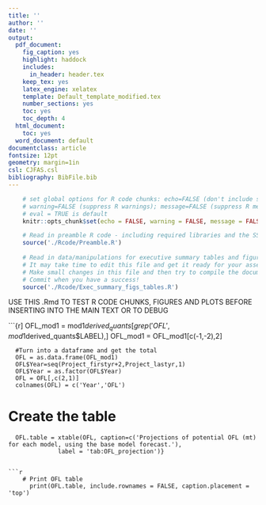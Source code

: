```yaml
---
title: ''
author: ''
date: ''
output:
  pdf_document:
    fig_caption: yes
    highlight: haddock
    includes:
      in_header: header.tex
    keep_tex: yes
    latex_engine: xelatex
    template: Default_template_modified.tex
    number_sections: yes
    toc: yes
    toc_depth: 4
  html_document:
    toc: yes
  word_document: default
documentclass: article
fontsize: 12pt
geometry: margin=1in
csl: CJFAS.csl
bibliography: BibFile.bib
---
```

```r
    # set global options for R code chunks: echo=FALSE (don't include source code); 
    # warning=FALSE (suppress R warnings); message=FALSE (suppress R messages)
    # eval = TRUE is default
    knitr::opts_chunk$set(echo = FALSE, warning = FALSE, message = FALSE)
```

```r
    # Read in preamble R code - including required libraries and the SS file(s)
    source('./Rcode/Preamble.R')
 
    # Read in data/manipulations for executive summary tables and figures
    # It may take time to edit this file and get it ready for your assessment
    # Make small changes in this file and then try to compile the document
    # Commit when you have a success!
    source('./Rcode/Exec_summary_figs_tables.R')
```

USE THIS .Rmd TO TEST R CODE CHUNKS, FIGURES AND PLOTS BEFORE INSERTING INTO THE MAIN TEXT OR TO DEBUG



```{r]
OFL_mod1 = mod1$derived_quants[grep('OFL',mod1$derived_quants$LABEL),]
      OFL_mod1 = OFL_mod1[c(-1,-2),2]
      
      #Turn into a dataframe and get the total
      OFL = as.data.frame(OFL_mod1)
      OFL$Year=seq(Project_firstyr+2,Project_lastyr,1)
      OFL$Year = as.factor(OFL$Year)
      OFL = OFL[,c(2,1)]
      colnames(OFL) = c('Year','OFL') 

# Create the table
      OFL.table = xtable(OFL, caption=c('Projections of potential OFL (mt) for each model, using the base model forecast.'),
                  label = 'tab:OFL_projection')}
```

```r
    # Print OFL table 
      print(OFL.table, include.rownames = FALSE, caption.placement = 'top')

   
```
